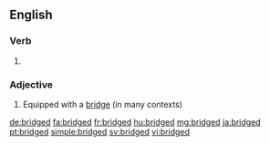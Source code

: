 ==English==

===Verb===
{{head|en}}

# {{en-past of|bridge}}

===Adjective===
{{en-adj}}

# Equipped with a [[bridge]] (in many contexts)

[[de:bridged]]
[[fa:bridged]]
[[fr:bridged]]
[[hu:bridged]]
[[mg:bridged]]
[[ja:bridged]]
[[pt:bridged]]
[[simple:bridged]]
[[sv:bridged]]
[[vi:bridged]]